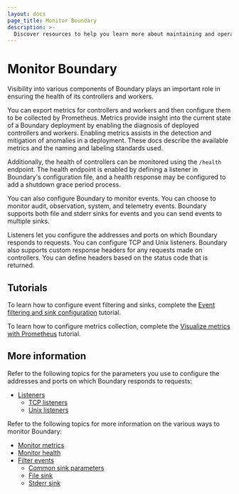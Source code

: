 ```yaml
---
layout: docs
page_title: Monitor Boundary
description: >-
  Discover resources to help you learn more about maintaining and operating Boundary, including information about metrics and health.
---
```


# Monitor Boundary

Visibility into various components of Boundary plays an important role in
ensuring the health of its controllers and workers.

You can export metrics for controllers
and workers and then configure them to be collected by Prometheus. Metrics
provide insight into the current state of a Boundary deployment by enabling the
diagnosis of deployed controllers and workers. Enabling metrics assists in the
detection and mitigation of anomalies in a deployment.
These docs describe the available metrics and the naming and labeling standards
used.

Additionally, the health of controllers can be monitored using the
`/health` endpoint. The health endpoint is enabled by defining a listener in
Boundary's configuration file, and a health response may be configured to add a
shutdown grace period process.

You can also configure Boundary to monitor events.
You can choose to monitor audit, observation, system, and telemetry events.
Boundary supports both file and stderr sinks for events and you can send events to multiple sinks.

Listeners let you configure the addresses and ports on which Boundary responds to requests.
You can configure TCP and Unix listeners.
Boundary also supports custom response headers for any requests made on controllers.
You can define headers based on the status code that is returned.

## Tutorials

To learn how to configure event filtering and sinks, complete the [Event filtering and sink configuration](/boundary/tutorials/self-managed-deployment/event-logging) tutorial.

To learn how to configure metrics collection, complete the [Visualize metrics with Prometheus](/boundary/tutorials/self-managed-deployment/prometheus-metrics) tutorial.

## More information

Refer to the following topics for the parameters you use to configure the addresses and ports on which Boundary responds to requests:

- [Listeners](/boundary/docs/monitor/listeners)
   - [TCP listeners](/boundary/docs/monitor/listeners/tcp)
   - [Unix listeners](/boundary/docs/monitor/listeners/unix)

Refer to the following topics for more information on the various ways to monitor Boundary:

- [Monitor metrics](/boundary/docs/monitor/metrics)
- [Monitor health](/boundary/docs/monitor/health)
- [Filter events](/boundary/docs/monitor/events/filter-events)
   - [Common sink parameters](/boundary/docs/monitor/events/common)
   - [File sink](/boundary/docs/monitor/events/file)
   - [Stderr sink](/boundary//docs/monitor/events/stderr)
